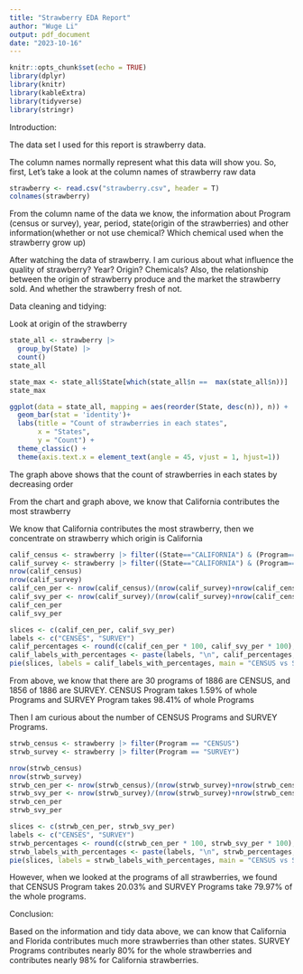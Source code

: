 ---
title: "Strawberry EDA Report"
author: "Wuge Li"
output: pdf_document
date: "2023-10-16"
---

```{r setup, include=FALSE}
knitr::opts_chunk$set(echo = TRUE)
library(dplyr)
library(knitr)  
library(kableExtra)
library(tidyverse)
library(stringr)
```

Introduction:

The data set I used for this report is strawberry data. 


The column names normally represent what this data will show you. So, first, 
Let's take a look at the column names of strawberry raw data

```{r}
strawberry <- read.csv("strawberry.csv", header = T)
colnames(strawberry)
```

From the column name of the data we know, the information about Program
(census or survey), year, period, state(origin of the strawberries) and other 
information(whether or not use chemical? Which chemical used when the strawberry
grow up)

After watching the data of strawberry. I am curious about what influence the quality
of strawberry? Year? Origin? Chemicals? Also, the relationship between the origin 
of strawberry produce and the market the strawberry sold. And whether the strawberry
fresh of not.





Data cleaning and tidying:

Look at origin of the strawberry
```{r}
state_all <- strawberry |> 
  group_by(State) |> 
  count()
state_all

state_max <- state_all$State[which(state_all$n ==  max(state_all$n))]
state_max
```
```{r}
ggplot(data = state_all, mapping = aes(reorder(State, desc(n)), n)) +
  geom_bar(stat = 'identity')+
  labs(title = "Count of strawberries in each states",
       x = "States",
       y = "Count") +
  theme_classic() +
  theme(axis.text.x = element_text(angle = 45, vjust = 1, hjust=1))
```
The graph above shows that the count of strawberries in each states by decreasing
order


From the chart and graph above, we know that California contributes the most strawberry


We know that California contributes the most strawberry, then we concentrate on
strawberry which origin is California 
```{r}
calif_census <- strawberry |> filter((State=="CALIFORNIA") & (Program=="CENSUS"))
calif_survey <- strawberry |> filter((State=="CALIFORNIA") & (Program=="SURVEY"))
nrow(calif_census)
nrow(calif_survey)
calif_cen_per <- nrow(calif_census)/(nrow(calif_survey)+nrow(calif_census))
calif_svy_per <- nrow(calif_survey)/(nrow(calif_survey)+nrow(calif_census))
calif_cen_per
calif_svy_per
```
```{r}
slices <- c(calif_cen_per, calif_svy_per)
labels <- c("CENSES", "SURVEY")
calif_percentages <- round(c(calif_cen_per * 100, calif_svy_per * 100), digits = 2)
calif_labels_with_percentages <- paste(labels, "\n", calif_percentages, "%")
pie(slices, labels = calif_labels_with_percentages, main = "CENSUS vs SURVEY(California)")
```

From above, we know that there are 30 programs of 1886 are CENSUS, and 1856 of
1886 are SURVEY. CENSUS Program takes 1.59% of whole Programs and SURVEY Program
takes 98.41% of whole Programs

Then I am curious about the number of CENSUS Programs and SURVEY Programs.
```{r}
strwb_census <- strawberry |> filter(Program == "CENSUS")
strwb_survey <- strawberry |> filter(Program == "SURVEY")

nrow(strwb_census)
nrow(strwb_survey)
strwb_cen_per <- nrow(strwb_census)/(nrow(strwb_survey)+nrow(strwb_census))
strwb_svy_per <- nrow(strwb_survey)/(nrow(strwb_survey)+nrow(strwb_census))
strwb_cen_per
strwb_svy_per
```
```{r}
slices <- c(strwb_cen_per, strwb_svy_per)
labels <- c("CENSES", "SURVEY")
strwb_percentages <- round(c(strwb_cen_per * 100, strwb_svy_per * 100), digits = 2)
strwb_labels_with_percentages <- paste(labels, "\n", strwb_percentages, "%")
pie(slices, labels = strwb_labels_with_percentages, main = "CENSUS vs SURVEY(Strawberry)")
```

However, when we looked at the programs of all strawberries, we found that CENSUS
Program takes 20.03% and SURVEY Programs take 79.97% of the whole programs.


Conclusion:

Based on the information and tidy data above, we can know that California and Florida
contributes much more strawberries than other states. SURVEY Programs contributes nearly
80% for the whole strawberries and contributes nearly 98% for California strawberries.

